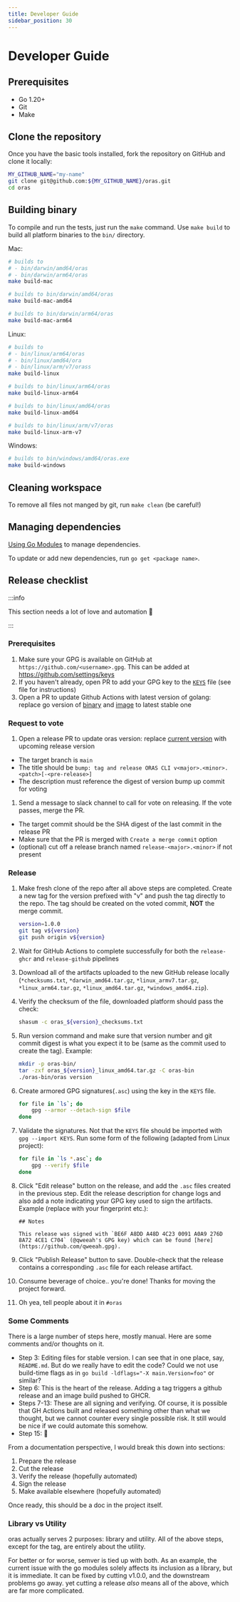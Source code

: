 ```yaml
---
title: Developer Guide
sidebar_position: 30
---
```


# Developer Guide

## Prerequisites

- Go 1.20+
- Git
- Make

## Clone the repository

Once you have the basic tools installed, fork the repository on GitHub and clone it locally:
```bash
MY_GITHUB_NAME="my-name"
git clone git@github.com:${MY_GITHUB_NAME}/oras.git
cd oras
```

## Building binary

To compile and run the tests, just run the `make` command.
Use `make build` to build all platform binaries to the `bin/` directory.

Mac:

```bash
# builds to
# - bin/darwin/amd64/oras
# - bin/darwin/arm64/oras
make build-mac

# builds to bin/darwin/amd64/oras
make build-mac-amd64

# builds to bin/darwin/arm64/oras
make build-mac-arm64
```

Linux:

```bash
# builds to
# - bin/linux/arm64/oras
# - bin/linux/amd64/ora
# - bin/linux/arm/v7/orass
make build-linux

# builds to bin/linux/arm64/oras
make build-linux-arm64

# builds to bin/linux/amd64/oras
make build-linux-amd64

# builds to bin/linux/arm/v7/oras
make build-linux-arm-v7
```

Windows:

```bash
# builds to bin/windows/amd64/oras.exe
make build-windows
```

## Cleaning workspace

To remove all files not manged by git, run `make clean` (be careful!)

## Managing dependencies

[Using Go Modules](https://blog.golang.org/using-go-modules) to manage dependencies.

To update or add new dependencies, run `go get <package name>`.

## Release checklist

:::info

This section needs a lot of love and automation 🙂

:::
### Prerequisites
1. Make sure your GPG is available on GitHub at `https://github.com/<username>.gpg`. This can be added at https://github.com/settings/keys
1. If you haven't already, open PR to add your GPG key to the [`KEYS`](https://github.com/oras-project/oras/blob/main/KEYS) file (see file for instructions)
1. Open a PR to update Github Actions with latest version of golang: replace go version of [binary](https://github.com/oras-project/oras/blob/main/.github/workflows/release-github.yml#L32) and [image](https://github.com/oras-project/oras/blob/main/Dockerfile#L14) to latest stable one

### Request to vote
1. Open a release PR to update oras version: replace [current version](https://github.com/oras-project/oras/blob/main/internal/version/version.go#L20) with upcoming release version
 - The target branch is `main`
 - The title should be `bump: tag and release ORAS CLI v<major>.<minor>.<patch>[-<pre-release>]`
 - The description must reference the digest of version bump up commit for voting
1. Send a message to slack channel to call for vote on releasing. If the vote passes, merge the PR.
 - The target commit should be the SHA digest of the last commit in the release PR
 - Make sure that the PR is merged with `Create a merge commit` option
 - (optional) cut off a release branch named `release-<major>.<minor>` if not present

### Release
1. Make fresh clone of the repo after all above steps are completed. Create a new tag for the version prefixed with "v" and push the tag directly to the repo. The tag should be created on the voted commit, **NOT** the merge commit.
    ```sh
    version=1.0.0
    git tag v${version}
    git push origin v${version}
    ```
1. Wait for GitHub Actions to complete successfully for both the `release-ghcr` and `release-github` pipelines
1. Download all of the artifacts uploaded to the new GitHub release locally (`*checksums.txt`, `*darwin_amd64.tar.gz`, `*linux_armv7.tar.gz`, `*linux_arm64.tar.gz`, `*linux_amd64.tar.gz`, `*windows_amd64.zip`).
1. Verify the checksum of the file, downloaded platform should pass the check:
    ```sh
    shasum -c oras_${version}_checksums.txt
    ```
1. Run version command and make sure that version number and git commit digest is what you expect it to be (same as the commit used to create the tag). Example:
    ```sh
    mkdir -p oras-bin/
    tar -zxf oras_${version}_linux_amd64.tar.gz -C oras-bin
    ./oras-bin/oras version
    ```

1. Create armored GPG signatures(`.asc`) using the key in the `KEYS` file.
    ```sh
    for file in `ls`; do
        gpg --armor --detach-sign $file
    done
    ```
1. Validate the signatures. Not that the `KEYS` file should be imported with `gpg --import KEYS`. Run some form of the following (adapted from Linux project):
    ```sh
    for file in `ls *.asc`; do
        gpg --verify $file
    done
    ```
1. Click "Edit release" button on the release, and add the `.asc` files created in the previous step. Edit the release description for change logs and also add a note indicating your GPG key used to sign the artifacts. Example (replace with your fingerprint etc.):
    ```
    ## Notes

    This release was signed with `BE6F A8DD A48D 4C23 0091 A0A9 276D 8A72 4CE1 C704` (@qweeah's GPG key) which can be found [here](https://github.com/qweeah.gpg).
    ```
1. Click "Publish Release" button to save. Double-check that the release contains a corresponding `.asc` file for each release artifact.
1. Consume beverage of choice.. you're done! Thanks for moving the project forward.
1. Oh yea, tell people about it in `#oras`
    
### Some Comments

There is a large number of steps here, mostly manual. Here are some comments and/or thoughts on it.

* Step 3: Editing files for stable version. I can see that in one place, say, `README.md`. But do we really have to edit the code? Could we not use build-time flags as in `go build -ldflags="-X main.Version=foo"` or similar?
* Step 6: This is the heart of the release. Adding a tag triggers a github release and an image build pushed to GHCR.
* Steps 7-13: These are all signing and verifying. Of course, it is possible that GH Actions built and released something other than what we thought, but we cannot counter every single possible risk. It still would be nice if we could automate this somehow.
* Step 15: :beer:

From a documentation perspective, I would break this down into sections:

1. Prepare the release
2. Cut the release
3. Verify the release (hopefully automated)
4. Sign the release
5. Make available elsewhere (hopefully automated)

Once ready, this should be a doc in the project itself.

### Library vs Utility

oras actually serves 2 purposes: library and utility. All of the above steps, except for the tag, are entirely about the utility.

For better or for worse, semver is tied up with both. As an example, the current issue with the go modules solely affects its inclusion as a library, but it is immediate. It can be fixed by cutting v1.0.0, and the downstream problems go away. yet cutting a release _also_ means all of the above, which are far more complicated.